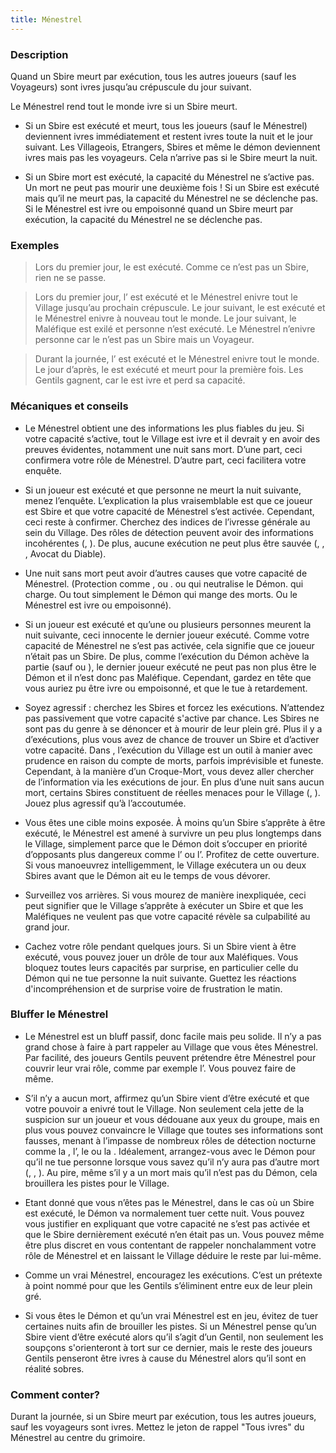 ```yaml
---
title: Ménestrel
---
```



<Role MENESTREL header />

### Description

Quand un Sbire meurt par exécution, tous les autres joueurs (sauf les Voyageurs) sont ivres jusqu’au crépuscule du jour suivant.

Le Ménestrel rend tout le monde ivre si un Sbire meurt.

-   Si un Sbire est exécuté et meurt, tous les joueurs (sauf le Ménestrel) deviennent ivres immédiatement et restent ivres toute la nuit et le jour suivant. Les Villageois, Etrangers, Sbires et même le démon deviennent ivres mais pas les voyageurs. Cela n’arrive pas si le Sbire meurt la nuit.

-   Si un Sbire mort est exécuté, la capacité du Ménestrel ne s’active pas. Un mort ne peut pas mourir une deuxième fois ! Si un Sbire est exécuté mais qu’il ne meurt pas, la capacité du Ménestrel ne se déclenche pas. Si le Ménestrel est ivre ou empoisonné quand un Sbire meurt par exécution, la capacité du Ménestrel ne se déclenche pas.

### Exemples

> Lors du premier jour, le <Role PACIFISTE /> est exécuté. Comme ce n’est pas un Sbire, rien ne se passe.

> Lors du premier jour, l’<Role ASSASSIN /> est exécuté et le Ménestrel enivre tout le Village jusqu’au prochain crépuscule. Le jour suivant, le <Role PARRAIN /> est exécuté et le Ménestrel enivre à nouveau tout le monde. Le jour suivant, le <Role MAGISTRAT /> Maléfique est exilé et personne n’est exécuté. Le Ménestrel n’enivre personne car le <Role MAGISTRAT /> n’est pas un Sbire mais un Voyageur.

> Durant la journée, l’<Role ASSASSIN /> est exécuté et le Ménestrel enivre tout le monde. Le jour d’après, le <Role ZOMBUUL /> est exécuté et meurt pour la première fois. Les Gentils gagnent, car le <Role ZOMBUUL /> est ivre et perd sa capacité.

### Mécaniques et conseils

- Le Ménestrel obtient une des informations les plus fiables du jeu. Si votre capacité s’active, tout le Village est ivre et il devrait y en avoir des preuves évidentes, notamment une nuit sans mort. D’une part, ceci confirmera votre rôle de Ménestrel. D’autre part, ceci facilitera votre enquête.

- Si un joueur est exécuté et que personne ne meurt la nuit suivante, menez l’enquête. L’explication la plus vraisemblable est que ce joueur est Sbire et que votre capacité de Ménestrel s’est activée. Cependant, ceci reste à confirmer. Cherchez des indices de l’ivresse générale au sein du Village. Des rôles de détection peuvent avoir des informations incohérentes (<Role FEMME_DE_CHAMBRE />, <Role PARIEUR />). De plus, aucune exécution ne peut plus être sauvée (<Role MARIN />, <Role PACIFISTE />, <Role FOU />, Avocat du Diable).

- Une nuit sans mort peut avoir d’autres causes que votre capacité de Ménestrel. (Protection comme <Role MARIN />, <Role AUBERGISTE /> ou <Role FOU />. <Role EXORCISTE /> ou <Role COURTISANE /> qui neutralise le Démon. <Role PO /> qui charge. Ou tout simplement le Démon qui mange des morts. Ou le Ménestrel est ivre ou empoisonné).

- Si un joueur est exécuté et qu’une ou plusieurs personnes meurent la nuit suivante, ceci innocente le dernier joueur exécuté. Comme votre capacité de Ménestrel ne s’est pas activée, cela signifie que ce joueur n’était pas un Sbire. De plus, comme l’exécution du Démon achève la partie (sauf <Role ZOMBUUL /> ou <Role CONSPIRATEUR />), le dernier joueur exécuté ne peut pas non plus être le Démon et il n’est donc pas Maléfique. Cependant, gardez en tête que vous auriez pu être ivre ou empoisonné, et que le <Role PUKKA /> tue à retardement.

- Soyez agressif : cherchez les Sbires et forcez les exécutions. N’attendez pas passivement que votre capacité s'active par chance. Les Sbires ne sont pas du genre à se dénoncer et à mourir de leur plein gré. Plus il y a d’exécutions, plus vous avez de chance de trouver un Sbire et d’activer votre capacité. Dans <Module BAD_MOON_RISING />, l’exécution du Village est un outil à manier avec prudence en raison du compte de morts, parfois imprévisible et funeste. Cependant, à la manière d’un Croque-Mort, vous devez aller chercher de l’information via les exécutions de jour. En plus d’une nuit sans aucun mort, certains Sbires constituent de réelles menaces pour le Village (<Role ASSASSIN />, <Role CONSPIRATEUR />). Jouez plus agressif qu’à l’accoutumée.

- Vous êtes une cible moins exposée. À moins qu’un Sbire s’apprête à être exécuté, le Ménestrel est amené à survivre un peu plus longtemps dans le Village, simplement parce que le Démon doit s’occuper en priorité d’opposants plus dangereux comme l’<Role EXORCISTE /> ou l’<Role HERBORISTE />. Profitez de cette ouverture. Si vous manoeuvrez intelligemment, le Village exécutera un ou deux Sbires avant que le Démon ait eu le temps de vous dévorer.

- Surveillez vos arrières. Si vous mourez de manière inexpliquée, ceci peut signifier que le Village s’apprête à exécuter un Sbire et que les Maléfiques ne veulent pas que votre capacité révèle sa culpabilité au grand jour.

- Cachez votre rôle pendant quelques jours. Si un Sbire vient à être exécuté, vous pouvez jouer un drôle de tour aux Maléfiques. Vous bloquez toutes leurs capacités par surprise, en particulier celle du Démon qui ne tue personne la nuit suivante. Guettez les réactions d'incompréhension et de surprise voire de frustration le matin.

### Bluffer le Ménestrel

- Le Ménestrel est un bluff passif, donc facile mais peu solide. Il n’y a pas grand chose à faire à part rappeler au Village que vous êtes Ménestrel. Par facilité, des joueurs Gentils peuvent prétendre être Ménestrel pour couvrir leur vrai rôle, comme par exemple l’<Role EXORCISTE />. Vous pouvez faire de même.

- S’il n’y a aucun mort, affirmez qu’un Sbire vient d’être exécuté et que votre pouvoir a enivré tout le Village. Non seulement cela jette de la suspicion sur un joueur et vous dédouane aux yeux du groupe, mais en plus vous pouvez convaincre le Village que toutes ses informations sont fausses, menant à l’impasse de nombreux rôles de détection nocturne comme la <Role FEMME_DE_CHAMBRE />, l’<Role EXORCISTE />, le <Role PARIEUR /> ou la <Role GITANE />. Idéalement, arrangez-vous avec le Démon pour qu’il ne tue personne lorsque vous savez qu’il n’y aura pas d’autre mort (<Role PARIEUR />, <Role COMMERE />, <Role ASSASSIN />). Au pire, même s’il y a un mort mais qu’il n’est pas du Démon, cela brouillera les pistes pour le Village.

- Etant donné que vous n’êtes pas le Ménestrel, dans le cas où un Sbire est exécuté, le Démon va normalement tuer cette nuit. Vous pouvez vous justifier en expliquant que votre capacité ne s’est pas activée et que le Sbire dernièrement exécuté n’en était pas un. Vous pouvez même être plus discret en vous contentant de rappeler nonchalamment votre rôle de Ménestrel et en laissant le Village déduire le reste par lui-même.

- Comme un vrai Ménestrel, encouragez les exécutions. C’est un prétexte à point nommé pour que les Gentils s’éliminent entre eux de leur plein gré.

- Si vous êtes le Démon et qu’un vrai Ménestrel est en jeu, évitez de tuer certaines nuits afin de brouiller les pistes. Si un Ménestrel pense qu’un Sbire vient d’être exécuté alors qu’il s’agit d’un Gentil, non seulement les soupçons s'orienteront à tort sur ce dernier, mais le reste des joueurs Gentils penseront être ivres à cause du Ménestrel alors qu’il sont en réalité sobres.

### Comment conter?

Durant la journée, si un Sbire meurt par exécution, tous les autres joueurs, sauf les voyageurs sont ivres. Mettez le jeton de rappel "Tous ivres" du Ménestrel au centre du grimoire.